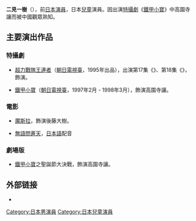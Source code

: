 {{BLP unsourced}} 
{{noteTA
|G1=JP Show}}
{{藝人
|姓名 = 二見一樹
|類型 = 男演員
|圖片 =
|圖片尺寸 =
|圖片簡介 =
|外文名 =ふたみ かずき
|外文 = ja
|羅馬拼音 = Futami Kazuki
|國籍 = {{JPN}}
|出生日期 = {{Birth date and age|1985|8|16}}
|出生地點 = {{JPN}}[[东京都|东京都]]
|逝世日期 =
|逝世地點 =
|職業 = [[演员|演员]]
|語言 = [[日本语|日本语]]
|代表作 = [[铁甲小宝|铁甲小宝]]
|活躍年代 = 1995年 至 1997年
}}
'''二見一樹'''（{{bd|1985年|8月16日|catIdx=Futami Kazuki}}），前[[日本|日本]][[演員|演員]]，日本[[兒童|兒童]]演員。因出演[[特攝劇|特攝劇]]《[[鐵甲小寶|鐵甲小寶]]》中高園寺讓而被中國觀眾熟知。

== 主要演出作品 ==
=== 特攝劇 ===
* [[超力戰隊王連者|超力戰隊王連者]]（[[朝日電視臺|朝日電視臺]]，1995年出品），出演第17集《{{lang|ja|強奪 変身ブレス}}》、第18集《{{lang|ja|父の異常な愛情}}》，飾演{{lang|ja|茂 / メカ人间シゲル}}。

* [[鐵甲小寶|鐵甲小寶]]（[[朝日電視臺|朝日電視臺]]，1997年2月 - 1998年3月），飾演高園寺讓。

=== 電影 ===
* [[摩斯拉_(1996年)|魔斯拉]]，飾演後藤大樹。

* [[無語問蒼天|無語問蒼天]]，[[日本語|日本語]]配音

=== 劇場版 ===
* [[鐵甲小寶|鐵甲小寶]]之聖誕節大決戰，飾演高園寺讓。

== 外部链接 ==
* {{imdb name|id=0299402|name=二見一樹}}

{{Japan-enter-bio-stub}}

{{DEFAULTSORT:Futami Kazuki}}

[[Category:日本男演員|Category:日本男演員]]
[[Category:日本兒童演員|Category:日本兒童演員]]